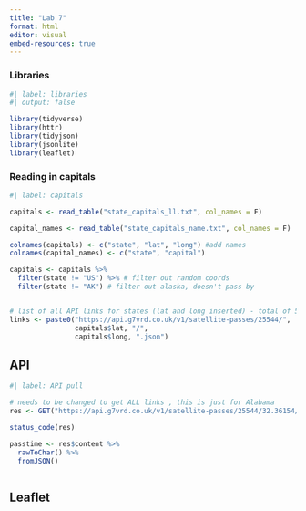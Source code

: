 ```yaml
---
title: "Lab 7"
format: html
editor: visual
embed-resources: true
---
```


### Libraries

```r
#| label: libraries
#| output: false

library(tidyverse)
library(httr)
library(tidyjson)
library(jsonlite)
library(leaflet)

```

### Reading in capitals

```r
#| label: capitals

capitals <- read_table("state_capitals_ll.txt", col_names = F)

capital_names <- read_table("state_capitals_name.txt", col_names = F)

colnames(capitals) <- c("state", "lat", "long") #add names
colnames(capital_names) <- c("state", "capital")

capitals <- capitals %>% 
  filter(state != "US") %>% # filter out random coords
  filter(state != "AK") # filter out alaska, doesn't pass by


# list of all API links for states (lat and long inserted) - total of 51 
links <- paste0("https://api.g7vrd.co.uk/v1/satellite-passes/25544/", 
                capitals$lat, "/", 
                capitals$long, ".json")


```

## API

```r
#| label: API pull

# needs to be changed to get ALL links , this is just for Alabama
res <- GET("https://api.g7vrd.co.uk/v1/satellite-passes/25544/32.36154/-86.27912.json")

status_code(res)

passtime <- res$content %>% 
  rawToChar() %>%
  fromJSON()



```

## Leaflet
